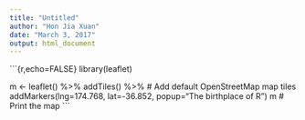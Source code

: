 ```yaml
---
title: "Untitled"
author: "Hon Jia Xuan"
date: "March 3, 2017"
output: html_document
---
```


\`\`\`{r,echo=FALSE}
library(leaflet)

m <- leaflet() %>%
  addTiles() %>%  # Add default OpenStreetMap map tiles
  addMarkers(lng=174.768, lat=-36.852, popup="The birthplace of R")
m  # Print the map
\`\`\`

